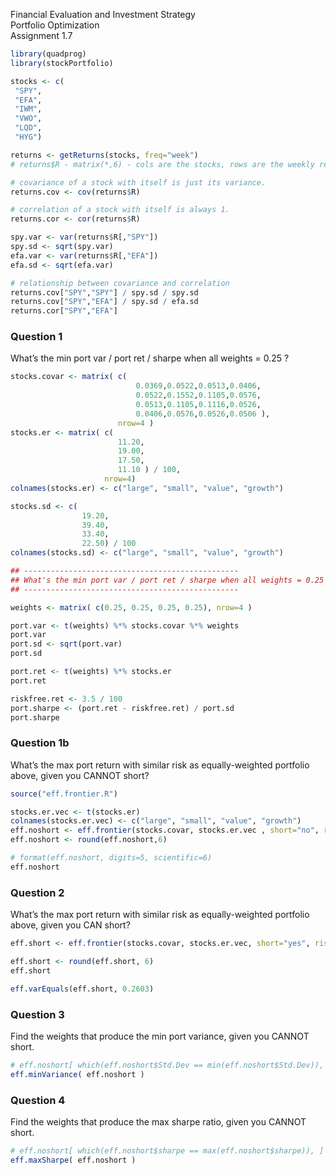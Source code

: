 
Financial Evaluation and Investment Strategy   
Portfolio Optimization   
Assignment 1.7


```r


library(quadprog)
library(stockPortfolio)

stocks <- c(
 "SPY",
 "EFA",
 "IWM",
 "VWO",
 "LQD",
 "HYG")

returns <- getReturns(stocks, freq="week")
# returns$R - matrix(*,6) - cols are the stocks, rows are the weekly returns 

# covariance of a stock with itself is just its variance.
returns.cov <- cov(returns$R)

# correlation of a stock with itself is always 1.
returns.cor <- cor(returns$R)

spy.var <- var(returns$R[,"SPY"])
spy.sd <- sqrt(spy.var)
efa.var <- var(returns$R[,"EFA"])
efa.sd <- sqrt(efa.var)

# relationship between covariance and correlation
returns.cov["SPY","SPY"] / spy.sd / spy.sd
returns.cov["SPY","EFA"] / spy.sd / efa.sd
returns.cor["SPY","EFA"] 


```


### Question 1

What's the min port var / port ret / sharpe when all weights = 0.25 ?

```r

stocks.covar <- matrix( c(
                            0.0369,0.0522,0.0513,0.0406,
                            0.0522,0.1552,0.1105,0.0576,
                            0.0513,0.1105,0.1116,0.0526,
                            0.0406,0.0576,0.0526,0.0506 ),
                        nrow=4 )
stocks.er <- matrix( c( 
                        11.20,
                        19.00,
                        17.50,
                        11.10 ) / 100,
                     nrow=4)
colnames(stocks.er) <- c("large", "small", "value", "growth")

stocks.sd <- c( 
                19.20,
                39.40,
                33.40,
                22.50) / 100 
colnames(stocks.sd) <- c("large", "small", "value", "growth")

## ------------------------------------------------
## What's the min port var / port ret / sharpe when all weights = 0.25 ?
## ------------------------------------------------

weights <- matrix( c(0.25, 0.25, 0.25, 0.25), nrow=4 )

port.var <- t(weights) %*% stocks.covar %*% weights
port.var
port.sd <- sqrt(port.var)
port.sd

port.ret <- t(weights) %*% stocks.er
port.ret

riskfree.ret <- 3.5 / 100
port.sharpe <- (port.ret - riskfree.ret) / port.sd
port.sharpe
```



### Question 1b

What's the max port return with similar risk as equally-weighted portfolio above, given you CANNOT short?

```r

source("eff.frontier.R")

stocks.er.vec <- t(stocks.er)
colnames(stocks.er.vec) <- c("large", "small", "value", "growth")
eff.noshort <- eff.frontier(stocks.covar, stocks.er.vec , short="no", risk.free.rate=3.5/100)
eff.noshort <- round(eff.noshort,6)

# format(eff.noshort, digits=5, scientific=6)
eff.noshort

```

### Question 2

What's the max port return with similar risk as equally-weighted portfolio above, given you CAN short?

```r
eff.short <- eff.frontier(stocks.covar, stocks.er.vec, short="yes", risk.free.rate=3.5/100)

eff.short <- round(eff.short, 6)
eff.short

eff.varEquals(eff.short, 0.2603)

```


### Question 3

Find the weights that produce the min port variance, given you CANNOT short.

```r

# eff.noshort[ which(eff.noshort$Std.Dev == min(eff.noshort$Std.Dev)), ]
eff.minVariance( eff.noshort )


```

### Question 4

Find the weights that produce the max sharpe ratio, given you CANNOT short.


```r

# eff.noshort[ which(eff.noshort$sharpe == max(eff.noshort$sharpe)), ]
eff.maxSharpe( eff.noshort )

```

